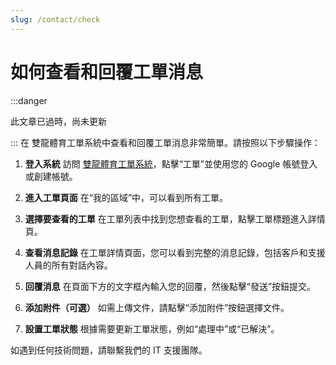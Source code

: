 ```yaml
---
slug: /contact/check
---
```

# 如何查看和回覆工單消息
:::danger

此文章已過時，尚未更新


:::
在 雙龍體育工單系統中查看和回覆工單消息非常簡單。請按照以下步驟操作：

1. **登入系統**
   訪問 <a href="https://support.ssangyongsports.eu.org">雙龍體育工單系統</a>，點擊“工單”並使用您的 Google 帳號登入或創建帳號。

2. **進入工單頁面**
   在“我的區域”中，可以看到所有工單。

3. **選擇要查看的工單**
   在工單列表中找到您想查看的工單，點擊工單標題進入詳情頁。

4. **查看消息記錄**
   在工單詳情頁面，您可以看到完整的消息記錄，包括客戶和支援人員的所有對話內容。

5. **回覆消息**
   在頁面下方的文字框內輸入您的回覆，然後點擊“發送”按鈕提交。

6. **添加附件（可選）**
   如需上傳文件，請點擊“添加附件”按鈕選擇文件。

7. **設置工單狀態**
   根據需要更新工單狀態，例如“處理中”或“已解決”。

如遇到任何技術問題，請聯繫我們的 IT 支援團隊。
